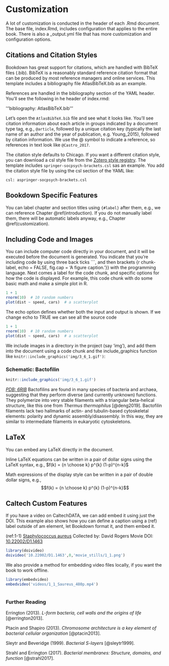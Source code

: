 # Customization

A lot of customization is conducted in the header of each .Rmd document. The
base file, index.Rmd, includes configuration that applies to the entire book. There is also a _output.yml file that has more customization and configuration options.

## Citations and Citation Styles

Bookdown has great support for citations, which are handled with BibTeX files (.bib). 
BibTeX is a reasonably standard reference citation format that can be produced by most reference managers and online services. 
This template includes a bibliography file AtlasBibTeX.bib as an example.

References are handled in the bibliography section of the YAML header. You'll
see the following in he header of index.rmd:

'''bibliography: AtlasBibTeX.bib'''

Let's open the `AtlasBibTeX.bib` file and see what it looks like.  You'll see
citation information about each article in groups indicated by a document type
tag, e.g., `@article`, followed by a unique citation key (typically the last
name of an author and the year of publication, e.g. Young_2015), followed by
citation information. We use the @ symbol to indicate a reference, so
references in text look like `@Castro_2017`.

The citation style defaults to Chicago.  If you want a different citation
style, you can download a csl style file from the
[Zotero style registry](https://www.zotero.org/styles).  The template includes `springer-socpsych-brackets.csl` sas an example. You add the citation
style file by using the csl section of the YAML like:

```
csl: aspringer-socpsych-brackets.csl
```

## Bookdown Specific Features

You can label chapter and section titles using `{#label}` after them, e.g., we can reference Chapter \@ref(introduction). 
If you do not manually label them, there will be automatic labels anyway, e.g.,
Chapter \@ref(customization).

## Including Code and Images

You can include computer code directly in your document, and it will be executed before the document is generated. You indicate that you're including code by using three back ticks ```, and then brackets \{r chunk-label, echo = FALSE, fig.cap = 'A figure caption.'}\} with the programming language. Next comes a label for the code chunk, and specific options for how the code is displayed. For example, this code chunk with do some basic math and make a simple plot in R.

```r
1 + 1
rnorm(10)  # 10 random numbers
plot(dist ~ speed, cars)  # a scatterplot
```

The echo option defines whether both the input and output is shown. If we change echo to TRUE we can see all the source code

```r
1 + 1
rnorm(10)  # 10 random numbers
plot(dist ~ speed, cars)  # a scatterplot
```

We include images in a directory in the project (say 'img'), and add them into the document using a code chunk and the include_graphics function like `knitr::include_graphics('img/3_6_1.gif')`:

### Schematic: Bactofilin {-#Bactofilin}
```R
knitr::include_graphics('img/3_6_1.gif')
```

[*PDB: 6RIB*](http://rcsb.org/structure/6RIB)
Bactofilins are found in many species of bacteria and archaea, suggesting that they perform diverse (and currently unknown) functions. They polymerize into very stable filaments with a triangular beta-helical structure, like this one from *Thermus thermophilus* [@deng2019]. Bactofilin filaments lack two hallmarks of actin- and tubulin-based cytoskeletal elements: polarity and dynamic assembly/disassembly. In this way, they are similar to intermediate filaments in eukaryotic cytoskeletons.

## LaTeX

You can embed any LaTeX directly in the document. 

Inline LaTeX equations can be written in a pair of dollar signs using the LaTeX syntax, e.g., $f(k) = {n \choose k} p^{k} (1-p)^{n-k}$

Math expressions of the display style can be written in a pair of double dollar signs, e.g., $$f(k) = {n \choose k} p^{k} (1-p)^{n-k}$$

## Caltech Custom Features

If you have a video on CaltechDATA, we can add embed it using just the DOI. This example also shows how you can define a caption using a \(ref\) label outside of am element, let Bookdown format it, and them embed it.

(ref:1-1) [Staphylococcus aureus](#methods) Collected by: David Rogers Movie DOI: [10.22002/D1.1463](https://doi.org/10.22002/D1.1463)

```R
library(doivideo)
doivideo('10.22002/D1.1463',0,'movie_stills/1_1.png')
```

We also provide a method for embedding video files locally, if you want the book to work offline.

```R
library(embedvideo)
embedvideo('videos/1_1_Saureus_480p.mp4')
 

```




### Further Reading {-}

Errington (2013). *L-form bacteria, cell walls and the origins of life* [@errington2013].

Ptacin and Shapiro (2013). *Chromosome architecture is a key element of bacterial cellular organization* [@ptacin2013].

Sleytr and Beveridge (1999). *Bacterial S-layers* [@sleytr1999].

Strahl and Errington (2017). *Bacterial membranes: Structure, domains, and function* [@strahl2017].
